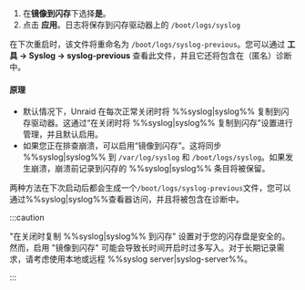 1. 在**镜像到闪存**下选择**是**。
2. 点击 **应用**。日志将保存到闪存驱动器上的 `/boot/logs/syslog`

在下次重启时，该文件将重命名为 `/boot/logs/syslog-previous`。您可以通过 **工具 → Syslog → syslog-previous** 查看此文件，并且它还将包含在（匿名）诊断中。

<h4>原理</h4>

- 默认情况下，Unraid 在每次正常关闭时将 %%syslog|syslog%% 复制到闪存驱动器。这通过“在关闭时将 %%syslog|syslog%% 复制到闪存”设置进行管理，并且默认启用。
- 如果您正在排查崩溃，可以启用“镜像到闪存”。这将同步 %%syslog|syslog%% 到 `/var/log/syslog` 和 `/boot/logs/syslog`。如果发生崩溃，崩溃前记录到闪存的 %%syslog|syslog%% 条目将被保留。

两种方法在下次启动后都会生成一个`/boot/logs/syslog-previous`文件，您可以通过%%syslog|syslog%%查看器访问，并且将被包含在诊断中。

:::caution

"在关闭时复制 %%syslog|syslog%% 到闪存" 设置对于您的闪存盘是安全的。然而，启用 "镜像到闪存" 可能会导致长时间开启时过多写入。对于长期记录需求，请考虑使用本地或远程 %%syslog server|syslog-server%%。

:::
